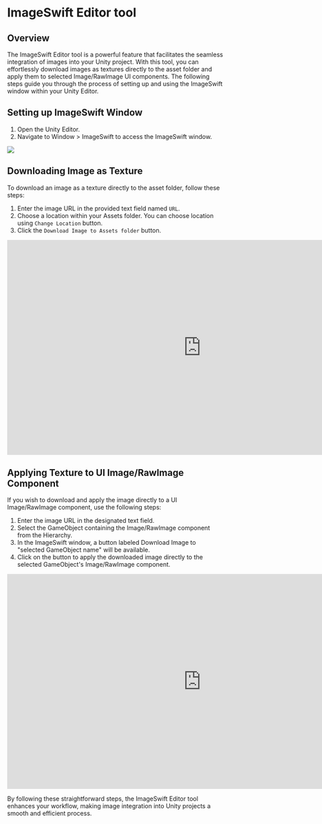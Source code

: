 
# ImageSwift Editor tool

## Overview
The ImageSwift Editor tool is a powerful feature that facilitates the seamless integration of images into your Unity project. With this tool, you can effortlessly download images as textures directly to the asset folder and apply them to selected Image/RawImage UI components. The following steps guide you through the process of setting up and using the ImageSwift window within your Unity Editor.

## Setting up ImageSwift Window
1. Open the Unity Editor.
2. Navigate to Window > ImageSwift to access the ImageSwift window.

<Image src="/ImageSwift_Editor_Navigate_to_imageswift.png" width={1200} height={500}/>

## Downloading Image as Texture
To download an image as a texture directly to the asset folder, follow these steps:

1. Enter the image URL in the provided text field named `URL`.
2. Choose a location within your Assets folder. You can choose location using `Change Location` button.
3. Click the `Download Image to Assets folder` button.

<iframe width="900" height="500" src="https://www.youtube.com/embed/jdbyxjCCGw8" title="" frameborder="0" allow="accelerometer; autoplay; clipboard-write; encrypted-media; gyroscope; picture-in-picture; web-share" allowfullscreen></iframe>


##  Applying Texture to UI Image/RawImage Component
If you wish to download and apply the image directly to a UI Image/RawImage component, use the following steps:

1. Enter the image URL in the designated text field.
2. Select the GameObject containing the Image/RawImage component from the Hierarchy.
3. In the ImageSwift window, a button labeled Download Image to "selected GameObject name" will be available.
4. Click on the button to apply the downloaded image directly to the selected GameObject's Image/RawImage component.

<iframe width="900" height="500" src="https://www.youtube.com/embed/MJiquMjdmqU" title="Unity | ImageSwift |  Unity Editor Tools |  Download texture and map direcly to image" frameborder="0" allow="accelerometer; autoplay; clipboard-write; encrypted-media; gyroscope; picture-in-picture; web-share" allowfullscreen></iframe>

By following these straightforward steps, the ImageSwift Editor tool enhances your workflow, making image integration into Unity projects a smooth and efficient process.